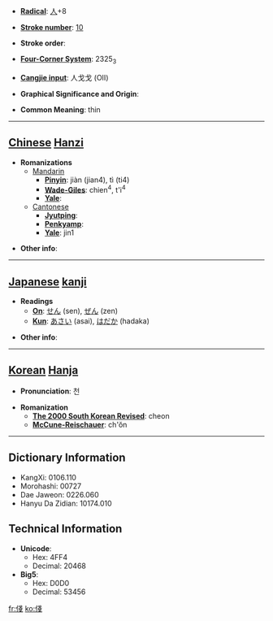 * '''[[Wiktionary:Chinese radical index| Radical]]''': [[Wiktionary:Chinese radical index 人|人]]+8

* '''[[Wiktionary:Chinese total strokes index|Stroke number]]''': [[Wiktionary:Chinese total strokes index 10|10]]

* '''Stroke order''': 

* '''[[Wiktionary:Chinese four corner index|Four-Corner System]]''': 2325<sub>3</sub>

* '''[[Wiktionary:Chinese Cangjie index|Cangjie input]]''': 人戈戈 (OII)

* '''Graphical Significance and Origin''': 

* '''Common Meaning''': thin

----

== [[Chinese]] [[Hanzi]] ==

* '''Romanizations'''
** [[Mandarin]]
*** '''[[Pinyin]]''': jiàn (jian4), tì (ti4)
*** '''[[Wade-Giles]]''': chien<sup>4</sup>, t'i<sup>4</sup>
*** '''[[Yale]]''': 
**[[Cantonese]]
***'''[[Jyutping]]''':
***'''[[Penkyamp]]''': 
***'''[[Yale]]''': jin1

* '''Other info''': 

----

== [[Japanese]] [[kanji]] ==

* '''Readings'''
** '''[[On]]''': [[せん]] (sen), [[ぜん]] (zen)
** '''[[Kun]]''': [[あさい]] (asai), [[はだか]] (hadaka)

* '''Other info''':  

----

== [[Korean]] [[Hanja]] ==

* '''Pronunciation''': 천

* '''Romanization'''
** '''[[The 2000 South Korean Revised Romanization|The 2000 South Korean Revised]]''': cheon
** '''[[McCune-Reischauer]]''': ch'ŏn

----

== Dictionary Information ==

* KangXi: 0106.110
* Morohashi: 00727
* Dae Jaweon: 0226.060
* Hanyu Da Zidian: 10174.010

== Technical Information ==

* '''Unicode''':
** Hex: 4FF4
** Decimal: 20468
* '''Big5''':
** Hex: D0D0
** Decimal: 53456

[[fr:俴]]
[[ko:俴]]